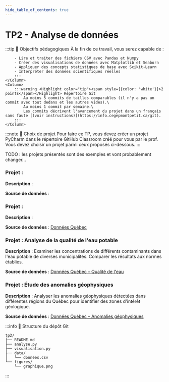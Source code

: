 ```yaml
---
hide_table_of_contents: true
---
```


# TP2 - Analyse de données

<Row>
    <Column>
        :::tip 🎯 Objectifs pédagogiques
        À la fin de ce travail, vous serez capable de :

        - Lire et traiter des fichiers CSV avec Pandas et Numpy
        - Créer des visualisations de données avec Matplotlib et Seaborn
        - Appliquer des concepts statistiques de base avec Scikit-Learn
        - Interpréter des données scientifiques réelles
        :::
    </Column>
    <Column>
        :::warning <Highlight color="tip"><span style={{color: 'white'}}>2 points</span></Highlight> Répertoire Git
            Au moins 5 commits de tailles comparables (il n'y a pas un commit avec tout dedans et les autres vides).\
            Au moins 1 commit par semaine.\
            Les commits décrivent l'avancement du projet dans un français sans faute [(voir instructions)](https://info.cegepmontpetit.ca/git).
        :::
    </Column>
</Row>

:::note 📝 Choix de projet
    Pour faire ce TP, vous devez créer un projet PyCharm dans le répertoire GitHub Classroom créé pour vous par le prof.\
    Vous devez choisir un projet parmi ceux proposés ci-dessous.
:::

TODO : les projets présentés sont des exemples et vont probablement changer...

<Tabs>

<TabItem value="Bioinformatique" label="Bioinformatique">

### Projet :

**Description** :

**Source de données** :

</TabItem>

<TabItem value="Physique" label="Physique">

### Projet :

**Description** :

**Source de données** : [Données Québec](https://www.donneesquebec.ca/recherche/dataset?groups=environnement-ressources-naturelles-energie&q=&sort=metadata_created+desc&extras_organisation_principale=)

</TabItem>

<TabItem value="Chimie" label="Chimie">

### Projet : Analyse de la qualité de l'eau potable

**Description** : Examiner les concentrations de différents contaminants dans l'eau potable de diverses municipalités. Comparer les résultats aux normes établies.

**Source de données** : [Données Québec – Qualité de l'eau](https://www.donneesquebec.ca/recherche/dataset?q=qualit%C3%A9+de+l%27eau)

</TabItem>

<TabItem value="Géologie" label="Géologie">

### Projet : Étude des anomalies géophysiques

**Description** : Analyser les anomalies géophysiques détectées dans différentes régions du Québec pour identifier des zones d'intérêt géologique.

**Source de données** : [Données Québec – Anomalies géophysiques](https://www.donneesquebec.ca/recherche/dataset?q=anomalies+g%C3%A9ophysiques)

</TabItem>

</Tabs>

:::info 📂 Structure du dépôt Git

```
tp2/
├── README.md
├── analyse.py
├── visualisation.py
├── data/
│   └── donnees.csv
└── figures/
    └── graphique.png
```
:::
